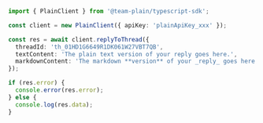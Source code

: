 ```ts
import { PlainClient } from '@team-plain/typescript-sdk';

const client = new PlainClient({ apiKey: 'plainApiKey_xxx' });

const res = await client.replyToThread({
  threadId: 'th_01HD1G6649R1DK061W27VBT7QB',
  textContent: 'The plain text version of your reply goes here.',
  markdownContent: 'The markdown **version** of your _reply_ goes here.',
});

if (res.error) {
  console.error(res.error);
} else {
  console.log(res.data);
}
```
